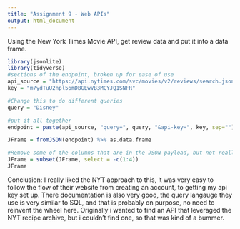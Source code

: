 ---
title: "Assignment 9 - Web APIs"
output: html_document
---


Using the New York Times Movie API, get review data and put it into a data frame.
```{r}
library(jsonlite)
library(tidyverse)
#sections of the endpoint, broken up for ease of use
api_source = "https://api.nytimes.com/svc/movies/v2/reviews/search.json?"
key = "m7ydTuU2npl56mDBGEwVB3MCYJQ1SNFR"

#Change this to do different queries
query = "Disney"

#put it all together
endpoint = paste(api_source, "query=", query, "&api-key=", key, sep="")

JFrame = fromJSON(endpoint) %>% as.data.frame

#Remove some of the columns that are in the JSON payload, but not really useful for analysis.
JFrame = subset(JFrame, select = -c(1:4))
JFrame
```

Conclusion:  I really liked the NYT approach to this, it was very easy to follow the flow of their website from creating an account, to getting my api key set up.  There documentation is also very good, the query langauge they use is very similar to SQL, and that is probably on purpose, no need to reinvent the wheel here.  Originally i wanted to find an API that leveraged the NYT recipe archive, but i couldn't find one, so that was kind of a bummer.